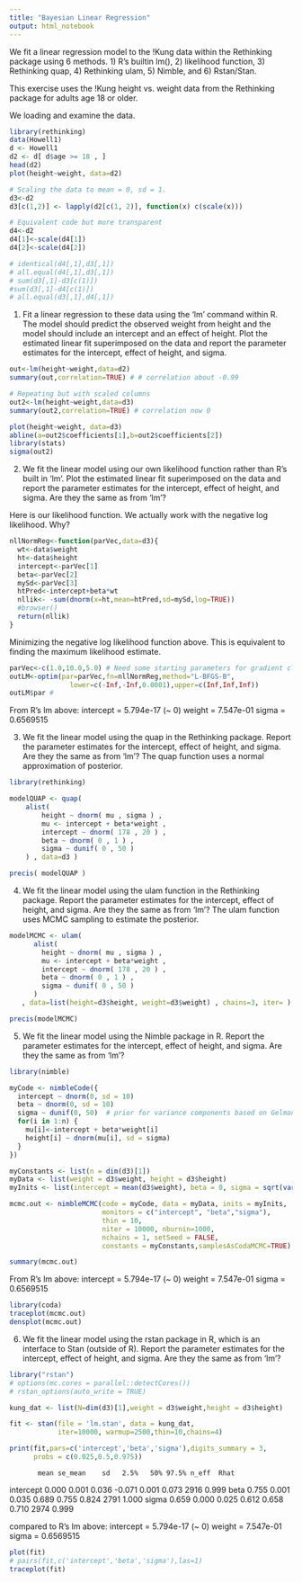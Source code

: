 ```yaml
---
title: "Bayesian Linear Regression"
output: html_notebook
---
```

We fit a linear regression model to the !Kung data within the Rethinking package
using 6 methods. 1) R's builtin lm(), 2) likelihood function, 3) Rethinking quap, 
4) Rethinking ulam, 5) Nimble, and 6) Rstan/Stan.


This exercise uses the !Kung height vs. weight data from the Rethinking package for adults age 18 or older.

We loading and examine the data.
```r
library(rethinking)
data(Howell1)
d <- Howell1
d2 <- d[ d$age >= 18 , ]
head(d2)
plot(height~weight, data=d2)

# Scaling the data to mean = 0, sd = 1.
d3<-d2
d3[c(1,2)] <- lapply(d2[c(1, 2)], function(x) c(scale(x)))

# Equivalent code but more transparent
d4<-d2
d4[1]<-scale(d4[1])
d4[2]<-scale(d4[2])

# identical(d4[,1],d3[,1])
# all.equal(d4[,1],d3[,1])
# sum(d3[,1]-d3[c(1)])
#sum(d3[,1]-d4[c(1)])
# all.equal(d3[,1],d4[,1])
```


1) Fit a linear regression to these data using the ‘lm’ command within R. The model should predict the observed weight from height and the model should include an intercept and an effect of height. Plot the estimated linear fit superimposed on the data and report the parameter estimates for the intercept, effect of height, and sigma.

```r

out<-lm(height~weight,data=d2)
summary(out,correlation=TRUE) # # correlation about -0.99

# Repeating but with scaled columns
out2<-lm(height~weight,data=d3)
summary(out2,correlation=TRUE) # correlation now 0

plot(height~weight, data=d3)
abline(a=out2$coefficients[1],b=out2$coefficients[2])
library(stats)
sigma(out2)
```


2) We fit the linear model using our own likelihood function rather than R’s built in ‘lm’. Plot the estimated linear fit superimposed on the data and report the parameter estimates for the intercept, effect of height, and sigma. Are they the same as from ‘lm’?

Here is our likelihood function.  We actually work with the negative log likelihood.
Why?

```r
nllNormReg<-function(parVec,data=d3){
  wt<-data$weight
  ht<-data$height
  intercept<-parVec[1]
  beta<-parVec[2]
  mySd<-parVec[3]
  htPred<-intercept+beta*wt
  nllik<- -sum(dnorm(x=ht,mean=htPred,sd=mySd,log=TRUE))
  #browser()
  return(nllik)
}
```

Minimizing the negative log likelihood function above.  This is equivalent to finding the maximum likelihood estimate.
```r

parVec<-c(1.0,10.0,5.0) # Need some starting parameters for gradient climbing/descending methods
outLM<-optim(par=parVec,fn=nllNormReg,method="L-BFGS-B",
               lower=c(-Inf,-Inf,0.0001),upper=c(Inf,Inf,Inf))
outLM$par # 


```
From R's lm above:
intercept = 5.794e-17 (~ 0)
weight = 7.547e-01
sigma = 0.6569515



3) We fit the linear model using the quap in the Rethinking package. Report the parameter estimates for the intercept, effect of height, and sigma. Are they the same as from ‘lm’? The quap function uses a normal approximation of posterior.
```r
library(rethinking)

modelQUAP <- quap(
    alist(
        height ~ dnorm( mu , sigma ) ,
        mu <- intercept + beta*weight ,
        intercept ~ dnorm( 178 , 20 ) ,
        beta ~ dnorm( 0 , 1 ) ,
        sigma ~ dunif( 0 , 50 )
    ) , data=d3 )

precis( modelQUAP )

```
4) We fit the linear model using the ulam function in the Rethinking package. Report the parameter estimates for the intercept, effect of height, and sigma. Are they the same as from ‘lm’? The ulam function uses MCMC sampling to estimate the posterior.

```r

modelMCMC <- ulam(
      alist(
        height ~ dnorm( mu , sigma ) ,
        mu <- intercept + beta*weight ,
        intercept ~ dnorm( 178 , 20 ) ,
        beta ~ dnorm( 0 , 1 ) ,
        sigma ~ dunif( 0 , 50 )
      )
   , data=list(height=d3$height, weight=d3$weight) , chains=3, iter= )

precis(modelMCMC)
```



5) We fit the linear model using the Nimble package in R. Report the parameter estimates for the intercept, effect of height, and sigma. Are they the same as from ‘lm’? 

```r
library(nimble)

myCode <- nimbleCode({
  intercept ~ dnorm(0, sd = 10)
  beta ~ dnorm(0, sd = 10)
  sigma ~ dunif(0, 50)  # prior for variance components based on Gelman (2006)
  for(i in 1:n) {
    mu[i]<-intercept + beta*weight[i]
    height[i] ~ dnorm(mu[i], sd = sigma) 
  }
})

myConstants <- list(n = dim(d3)[1])
myData <- list(weight = d3$weight, height = d3$height)
myInits <- list(intercept = mean(d3$weight), beta = 0, sigma = sqrt(var(d3$weight)))
```


```r
mcmc.out <- nimbleMCMC(code = myCode, data = myData, inits = myInits,
                       monitors = c("intercept", "beta","sigma"), 
                       thin = 10,
                       niter = 10000, nburnin=1000,
                       nchains = 1, setSeed = FALSE,
                       constants = myConstants,samplesAsCodaMCMC=TRUE)
```


```r
summary(mcmc.out)
```
From R's lm above:
intercept = 5.794e-17 (~ 0)
weight = 7.547e-01
sigma = 0.6569515

```r
library(coda)
traceplot(mcmc.out)
densplot(mcmc.out)
```


6) We fit the linear model using the rstan package in R, which is an interface 
to Stan (outside of R). Report the parameter estimates for the intercept, effect
of height, and sigma. Are they the same as from ‘lm’? 


```r
library("rstan")
# options(mc.cores = parallel::detectCores())
# rstan_options(auto_write = TRUE)

kung_dat <- list(N=dim(d3)[1],weight = d3$weight,height = d3$height)

fit <- stan(file = 'lm.stan', data = kung_dat,
            iter=10000, warmup=2500,thin=10,chains=4)

print(fit,pars=c('intercept','beta','sigma'),digits_summary = 3,
      probs = c(0.025,0.5,0.975))

```
           mean se_mean    sd   2.5%   50% 97.5% n_eff  Rhat
intercept 0.000   0.001 0.036 -0.071 0.001 0.073  2916 0.999
beta      0.755   0.001 0.035  0.689 0.755 0.824  2791 1.000
sigma     0.659   0.000 0.025  0.612 0.658 0.710  2974 0.999

compared to R's lm above:
intercept = 5.794e-17 (~ 0)
weight = 7.547e-01
sigma = 0.6569515

```r
plot(fit)
# pairs(fit,c('intercept','beta','sigma'),las=1)
traceplot(fit)

```

